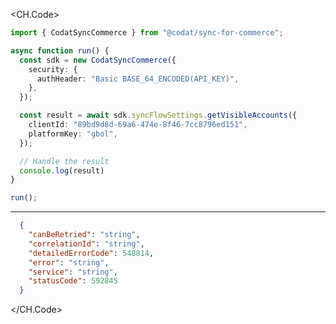 
<CH.Code>
```typescript GetVisibleAccounts.ts
import { CodatSyncCommerce } from "@codat/sync-for-commerce";

async function run() {
  const sdk = new CodatSyncCommerce({
    security: {
      authHeader: "Basic BASE_64_ENCODED(API_KEY)",
    },
  });

  const result = await sdk.syncFlowSettings.getVisibleAccounts({
    clientId: "89bd9d8d-69a6-474e-8f46-7cc8796ed151",
    platformKey: "gbol",
  });

  // Handle the result
  console.log(result)
}

run();
```
---

```json Example Response
  {
    "canBeRetried": "string",
    "correlationId": "string",
    "detailedErrorCode": 548814,
    "error": "string",
    "service": "string",
    "statusCode": 592845
  }
```
</CH.Code>
